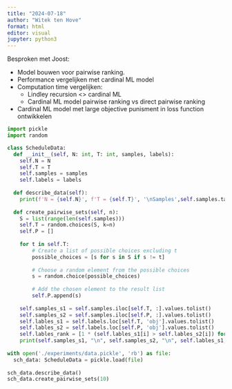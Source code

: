 ```yaml
---
title: "2024-07-18"
author: "Witek ten Hove"
format: html
editor: visual
jupyter: python3
---
```


Besproken met Joost:

-   Model bouwen voor pairwise ranking.
-   Performance vergelijken met cardinal ML model
-   Computation time vergelijken:
    -   Lindley recursion \<\> cardinal ML
    -   Cardinal ML model pairwise ranking vs direct pairwise ranking
-   Cardinal ML model met large objective punisment in loss function ontwikkelen

```python
import pickle
import random

class ScheduleData:
  def __init__(self, N: int, T: int, samples, labels):
    self.N = N
    self.T = T
    self.samples = samples
    self.labels = labels
  
  def describe_data(self):
    print(f'N = {self.N}', f'T = {self.T}', '\nSamples',self.samples.tail(10), '\nLabels', self.labels.tail(10), sep = "\n")
  
  def create_pairwise_sets(self, n):
    S = list(range(len(self.samples)))
    self.T = random.choices(S, k=n)
    self.P = []
    
    for t in self.T:
        # Create a list of possible choices excluding t
        possible_choices = [s for s in S if s != t]
        
        # Choose a random element from the possible choices
        s = random.choice(possible_choices)
        
        # Add the chosen element to the result list
        self.P.append(s)
    
    self.samples_s1 = self.samples.iloc[self.T, :].values.tolist()
    self.samples_s2 = self.samples.iloc[self.P, :].values.tolist()
    self.lables_s1 = self.labels.loc[self.T, 'obj'].values.tolist()
    self.lables_s2 = self.labels.loc[self.P, 'obj'].values.tolist()
    self.lables_rank = [1 * (self.lables_s1[i] > self.lables_s2[i]) for i in range(len(self.lables_s1))]
    print(self.samples_s1, "\n", self.samples_s2, "\n", self.lables_s1, "\n", self.lables_s2, "\n", self.lables_rank)
    
with open('./experiments/data.pickle', 'rb') as file:
  sch_data: ScheduleData = pickle.load(file)
  
sch_data.describe_data()
sch_data.create_pairwise_sets(10)
```

